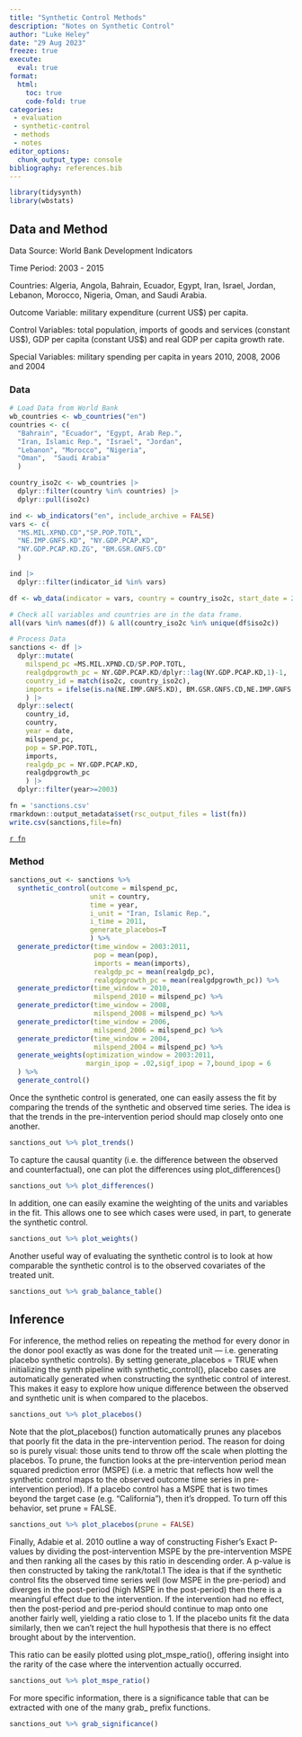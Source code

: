```yaml
---
title: "Synthetic Control Methods"
description: "Notes on Synthetic Control"
author: "Luke Heley"
date: "29 Aug 2023"
freeze: true
execute:
  eval: true
format:
  html:
    toc: true
    code-fold: true
categories:
 - evaluation
 - synthetic-control
 - methods
 - notes
editor_options:
  chunk_output_type: console
bibliography: references.bib
---
```


```r
library(tidysynth)
library(wbstats)
```

## Data and Method

Data Source: World Bank Development Indicators

Time Period: 2003 - 2015

Countries: Algeria, Angola, Bahrain, Ecuador, Egypt, Iran, Israel, Jordan, Lebanon, Morocco, Nigeria, Oman, and Saudi Arabia.

Outcome Variable: military expenditure (current US\$) per capita.

Control Variables: total population, imports of goods and services (constant US\$), GDP per capita (constant US\$) and real GDP per capita growth rate.

Special Variables: military spending per capita in years 2010, 2008, 2006 and 2004

### Data

```r
# Load Data from World Bank
wb_countries <- wb_countries("en")
countries <- c(
  "Bahrain", "Ecuador", "Egypt, Arab Rep.", 
  "Iran, Islamic Rep.", "Israel", "Jordan", 
  "Lebanon", "Morocco", "Nigeria", 
  "Oman",  "Saudi Arabia"
  )

country_iso2c <- wb_countries |>
  dplyr::filter(country %in% countries) |>
  dplyr::pull(iso2c)

ind <- wb_indicators("en", include_archive = FALSE)
vars <- c(
  "MS.MIL.XPND.CD","SP.POP.TOTL", 
  "NE.IMP.GNFS.KD", "NY.GDP.PCAP.KD", 
  "NY.GDP.PCAP.KD.ZG", "BM.GSR.GNFS.CD"
  )

ind |>
  dplyr::filter(indicator_id %in% vars)

df <- wb_data(indicator = vars, country = country_iso2c, start_date = 2002, end_date = 2015)

# Check all variables and countries are in the data frame.
all(vars %in% names(df)) & all(country_iso2c %in% unique(df$iso2c))

# Process Data
sanctions <- df |>
  dplyr::mutate(
    milspend_pc =MS.MIL.XPND.CD/SP.POP.TOTL,
    realgdpgrowth_pc = NY.GDP.PCAP.KD/dplyr::lag(NY.GDP.PCAP.KD,1)-1,
    country_id = match(iso2c, country_iso2c),
    imports = ifelse(is.na(NE.IMP.GNFS.KD), BM.GSR.GNFS.CD,NE.IMP.GNFS.KD), ## TODO convert to constant prices.
    ) |>
  dplyr::select(
    country_id, 
    country, 
    year = date, 
    milspend_pc, 
    pop = SP.POP.TOTL, 
    imports,
    realgdp_pc = NY.GDP.PCAP.KD,
    realgdpgrowth_pc
    ) |>
  dplyr::filter(year>=2003) 


```

```r
fn = 'sanctions.csv'
rmarkdown::output_metadata$set(rsc_output_files = list(fn))
write.csv(sanctions,file=fn)
```
[`r fn`](`r fn`)

### Method

```r
sanctions_out <- sanctions %>%
  synthetic_control(outcome = milspend_pc, 
                    unit = country, 
                    time = year, 
                    i_unit = "Iran, Islamic Rep.", 
                    i_time = 2011, 
                    generate_placebos=T 
                    ) %>%
  generate_predictor(time_window = 2003:2011,
                     pop = mean(pop),
                     imports = mean(imports),
                     realgdp_pc = mean(realgdp_pc),
                     realgdpgrowth_pc = mean(realgdpgrowth_pc)) %>%
  generate_predictor(time_window = 2010,
                     milspend_2010 = milspend_pc) %>%
  generate_predictor(time_window = 2008,
                     milspend_2008 = milspend_pc) %>%
  generate_predictor(time_window = 2006,
                     milspend_2006 = milspend_pc) %>%
  generate_predictor(time_window = 2004,
                     milspend_2004 = milspend_pc) %>%
  generate_weights(optimization_window = 2003:2011, 
                   margin_ipop = .02,sigf_ipop = 7,bound_ipop = 6 
  ) %>%
  generate_control()
```


Once the synthetic control is generated, one can easily assess the fit by comparing the trends of the synthetic and observed time series. The idea is that the trends in the pre-intervention period should map closely onto one another.


```r
sanctions_out %>% plot_trends()
```

To capture the causal quantity (i.e. the difference between the observed and counterfactual), one can plot the differences using plot_differences()

```r
sanctions_out %>% plot_differences()
```

In addition, one can easily examine the weighting of the units and variables in the fit. This allows one to see which cases were used, in part, to generate the synthetic control.

```r
sanctions_out %>% plot_weights()
```

Another useful way of evaluating the synthetic control is to look at how comparable the synthetic control is to the observed covariates of the treated unit.

```r
sanctions_out %>% grab_balance_table()
```

## Inference

For inference, the method relies on repeating the method for every donor in the donor pool exactly as was done for the treated unit — i.e. generating placebo synthetic controls). By setting generate_placebos = TRUE when initializing the synth pipeline with synthetic_control(), placebo cases are automatically generated when constructing the synthetic control of interest. This makes it easy to explore how unique difference between the observed and synthetic unit is when compared to the placebos.

```r
sanctions_out %>% plot_placebos()
```

Note that the plot_placebos() function automatically prunes any placebos that poorly fit the data in the pre-intervention period. The reason for doing so is purely visual: those units tend to throw off the scale when plotting the placebos. To prune, the function looks at the pre-intervention period mean squared prediction error (MSPE) (i.e. a metric that reflects how well the synthetic control maps to the observed outcome time series in pre-intervention period). If a placebo control has a MSPE that is two times beyond the target case (e.g. “California”), then it’s dropped. To turn off this behavior, set prune = FALSE.

```r
sanctions_out %>% plot_placebos(prune = FALSE)
```

Finally, Adabie et al. 2010 outline a way of constructing Fisher’s Exact P-values by dividing the post-intervention MSPE by the pre-intervention MSPE and then ranking all the cases by this ratio in descending order. A p-value is then constructed by taking the rank/total.1 The idea is that if the synthetic control fits the observed time series well (low MSPE in the pre-period) and diverges in the post-period (high MSPE in the post-period) then there is a meaningful effect due to the intervention. If the intervention had no effect, then the post-period and pre-period should continue to map onto one another fairly well, yielding a ratio close to 1. If the placebo units fit the data similarly, then we can’t reject the hull hypothesis that there is no effect brought about by the intervention.

This ratio can be easily plotted using plot_mspe_ratio(), offering insight into the rarity of the case where the intervention actually occurred.

```r
sanctions_out %>% plot_mspe_ratio()

```

For more specific information, there is a significance table that can be extracted with one of the many grab_ prefix functions.

```r
sanctions_out %>% grab_significance()
```

